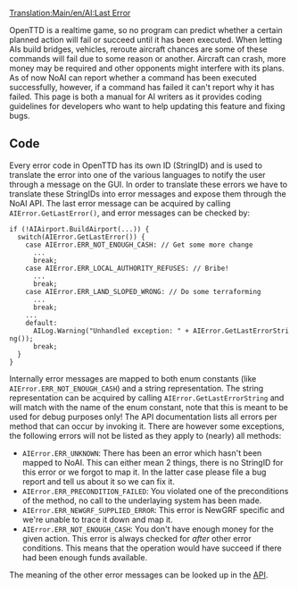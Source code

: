 [[Translation:Main/en/AI:Last Error]]
{{en/NoAI}}

OpenTTD is a realtime game, so no program can predict whether a certain planned action will fail or succeed until it has been executed. When letting AIs build bridges, vehicles, reroute aircraft chances are some of these commands will fail due to some reason or another. Aircraft can crash, more money may be required and other opponents might interfere with its plans. As of now NoAI can report whether a command has been executed successfully, however, if a command has failed it can't report why it has failed. This page is both a manual for AI writers as it provides coding guidelines for developers who want to help updating this feature and fixing bugs.

== Code ==
Every error code in OpenTTD has its own ID (StringID) and is used to translate the error into one of the various languages to notify the user through a message on the GUI. In order to translate these errors we have to translate these StringIDs into error messages and expose them through the NoAI API. The last error message can be acquired by calling <code>AIError.GetLastError()</code>, and error messages can be checked by:

 if (!AIAirport.BuildAirport(...)) {
   switch(AIError.GetLastError()) {
     case AIError.ERR_NOT_ENOUGH_CASH: // Get some more change
       ...
       break;
     case AIError.ERR_LOCAL_AUTHORITY_REFUSES: // Bribe!
       ...
       break;
     case AIError.ERR_LAND_SLOPED_WRONG: // Do some terraforming
       ...
       break;
     ...
     default:
       AILog.Warning("Unhandled exception: " + AIError.GetLastErrorString());
       break;
   }
 }

Internally error messages are mapped to both enum constants (like <code>AIError.ERR_NOT_ENOUGH_CASH</code>) and a string representation. The string representation can be acquired by calling <code>AIError.GetLastErrorString</code> and will match with the name of the enum constant, note that this is meant to be used for debug purposes only! The API documentation lists all errors per method that can occur by invoking it. There are however some exceptions, the following errors will not be listed as they apply to (nearly) all methods:

* <code>AIError.ERR_UNKNOWN</code>: There has been an error which hasn't been mapped to NoAI. This can either mean 2 things, there is no StringID for this error or we forgot to map it. In the latter case please file a bug report and tell us about it so we can fix it.
* <code>AIError.ERR_PRECONDITION_FAILED</code>: You violated one of the preconditions of the method, no call to the underlaying system has been made.
* <code>AIError.ERR_NEWGRF_SUPPLIED_ERROR</code>: This error is NewGRF specific and we're unable to trace it down and map it.
* <code>AIError.ERR_NOT_ENOUGH_CASH</code>: You don't have enough money for the given action. This error is always checked for ''after'' other error conditions. This means that the operation would have succeed if there had been enough funds available.

The meaning of the other error messages can be looked up in the [http://noai.openttd.org/docs/ API].